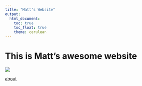 ```yaml
---
title: "Matt's Website"
output: 
  html_document:
    toc: true
    toc_float: true
    theme: cerulean
---
```


# This is Matt's awesome website

![](https://media-exp1.licdn.com/dms/image/C4D03AQEvOkqhnLF9tA/profile-displayphoto-shrink_800_800/0/1524590976889?e=2147483647&v=beta&t=Hd8CXvdukvoNOBttv1FedM3-Lw7m1HYjjZE08h5ZveI)

[about](about.html)
